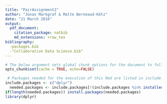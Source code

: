 ```yaml
---
title: "PairAssignment2"
author: "Jonas Markgraf & Malte Berneaud-Kötz"
date: "21 March 2016"
output: 
  pdf_document:
    citation_package: natbib
    md_extensions: +raw_tex
bibliography:
  -packages.bib
  -"Collaborative Data Science.bib"
---
```



```r
# The below argument sets global chunk options for the document to follow
opts_chunk$set(cache = TRUE, echo=FALSE)
```


```r
 # Packages needed for the execution of this Rmd are listed in include.packages and checked against the installed packages on the machine executing the code. If they are not installed, they will be installed automatically.
include.packages <- c("dplyr")
  needed.packages <- include.packages[!(include.packages %in% installed.packages()[, "Package"])]
if(length(needed.packages)) install.packages(needed.packages)
library(dplyr)
```

